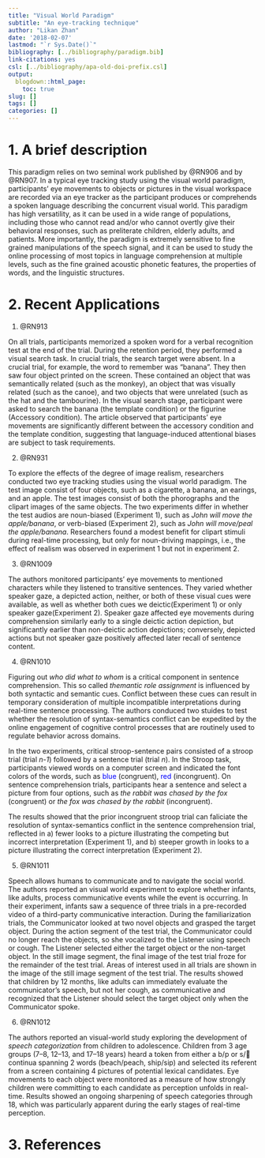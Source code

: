 ```yaml
---
title: "Visual World Paradigm"
subtitle: "An eye-tracking technique"
author: "Likan Zhan"
date: '2018-02-07'
lastmod: "`r Sys.Date()`"
bibliography: [../bibliography/paradigm.bib]
link-citations: yes
csl: [../bibliography/apa-old-doi-prefix.csl]
output:
  blogdown::html_page:
    toc: true
slug: []
tags: []
categories: []
---
```


# 1. A brief description

   This paradigm relies on two seminal work published by @RN906 and by @RN907. In a typical eye tracking study using the visual world paradigm, participants’ eye movements to objects or pictures in the visual workspace are recorded via an eye tracker as the participant produces or comprehends a spoken language describing the concurrent visual world. This paradigm has high versatility, as it can be used in a wide range of populations, including those who cannot read and/or who cannot overtly give their behavioral responses, such as preliterate children, elderly adults, and patients. More importantly, the paradigm is extremely sensitive to fine grained manipulations of the speech signal, and it can be used to study the online processing of most topics in language comprehension at multiple levels, such as the fine grained acoustic phonetic features, the properties of words, and the linguistic structures.

# 2. Recent Applications

01. @RN913

On all trials, participants memorized a spoken word for a verbal recognition test at the end of the trial. During the retention period, they performed a visual search task. In crucial trials, the search target were absent. In a crucial trial, for example, the word to remember was "banana". They then saw four object printed on the screen. These contained an object that was semantically related (such as the monkey), an object that was visually related (such as the canoe), and two objects that were unrelated (such as the hat and the tambourine). In the visual search stage, participant were asked to search the banana (the template condition) or the figurine (Accessory condition). The article observed that participants' eye movements are significantly different between the accessory condition and the template condition, suggesting that language-induced attentional biases are subject to task requirements.

02. @RN931

To explore the effects of the degree of image realism, researchers conducted two eye tracking studies using the visual world paradigm. The test image consist of four objects, such as a cigarette, a banana, an earings, and an apple. The test images consist of both the phorographs and the clipart images of the same objects. The two experiments differ in whether the test audios are noun-biased (Experiment 1), such as *John will move the apple/banana*, or verb-biased (Experiment 2), such as *John will move/peal the apple/banana*. Researchers found a modest benefit for clipart stimuli during real-time processing, but only for noun-driving mappings, i.e., the effect of realism was observed in experiment 1 but not in experiment 2.

03. @RN1009

The authors monitored participants' eye movements to mentioned characters while they listened to transitive sentences. They varied whether speaker gaze, a depicted action, neither, or both of these visual cues were available, as well as whether both cues we deictic(Experiment 1) or only speaker gaze(Experiment 2). Speaker gaze affected eye movements during comprehension similarly early to a single deictic action depiction, but significantly earlier than non-deictic action depictions; conversely, depicted actions but not speaker gaze positively affected later recall of sentence content.

04. @RN1010

Figuring out *who did what to whom* is a critical component in sentence comprehension. This so called *themantic role assignment* is influenced by both syntactic and semantic cues. Conflict between these cues can result in temporary consideration of multiple incompatible interpretations during real-time sentence processing. The authors conduced two stuides to test whether the resolution of syntax-semantics conflict can be expedited by the online engagement of cognitive control processes that are routinely used to regulate behavior across domains.

In the two experiments, critical stroop-sentence pairs consisted of a stroop trial (trial *n-1*) followed by a sentence trial (trial *n*). In the Stroop task, participants viewed words on a computer screen and indicated the font colors of the words, such as <span style="color:blue">blue</span> (congruent), <span style="color:blue">red</span> (incongruent). On sentence comprehension trials, participants hear a sentence and select a picture from four options, such as *the rabbit was chased by the fox* (congruent) or *the fox was chased by the rabbit* (incongruent).

The results showed that the prior incongruent stroop trial can faliciate the resolution of syntax-semantics conflict in the sentence comprehension trial, reflected in a) fewer looks to a picture illustrating the competing but incorrect interpretation (Experiment 1), and b) steeper growth in looks to  a picture illustrating the correct interpretation (Experiment 2).

05. @RN1011

Speech allows humans to communicate and to navigate the social world. The authors reported an visual world experiment to explore whether infants, like adults, process communicative events while the event is occurring. In their experiment, infants saw a sequence of three trials in a pre-recorded video of a third-party communicative interaction. During the familiarization trials, the Communicator looked at two novel objects and grasped the target object. During the action segment of the test trial, the Communicator could no longer reach the objects, so she vocalized to the Listener using speech or cough. The Listener selected either the target object or the non-target object. In the still image segment, the final image of the test trial froze for the remainder of the test trial. Areas of interest used in all trials are shown in the image of the still image segment of the test trial.  The results showed that children by 12 months, like adults can immediately evaluate the communicator’s speech, but not her cough, as communicative and recognized that the Listener should select the target object only when the Communicator spoke.

06. @RN1012

The authors reported an visual-world study exploring the development of *speech categorization* from children to adolescence. Children from 3 age groups (7–8, 12–13, and 17–18 years) heard a token from either a b/p or s/􏰀 continua spanning 2 words (beach/peach, ship/sip) and selected its referent from a screen containing 4 pictures of potential lexical candidates. Eye movements to each object were monitored as a measure of how strongly children were committing to each candidate as perception unfolds in real-time. Results showed an ongoing sharpening of speech categories through 18, which was particularly apparent during the early stages of real-time perception.

# 3. References
